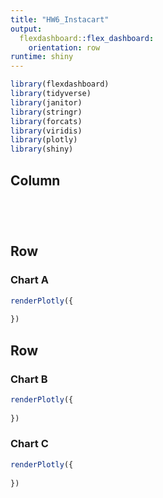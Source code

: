 ```yaml
---
title: "HW6_Instacart"
output: 
  flexdashboard::flex_dashboard:
    orientation: row
runtime: shiny
---
```


```r
library(flexdashboard)
library(tidyverse)
library(janitor)
library(stringr)
library(forcats)
library(viridis)
library(plotly)
library(shiny)
```



Column {.sidebar}
-----------------------------------------------------------------------
```r

```

```r

```

```r

```

```r

```

Row
-----------------------------------------------------------------------

### Chart A

```r
renderPlotly({ 
 
})
```

Row {.tabset .tabset-fade}
-----------------------------------------------------------------------

### Chart B

```r
renderPlotly({ 
 
})
```

### Chart C

```r
renderPlotly({ 
 
})
```

